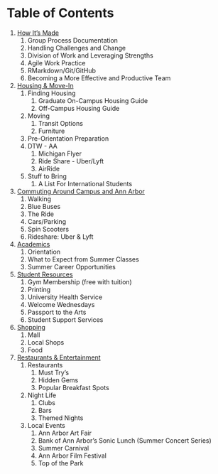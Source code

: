 # Table of Contents {-}
1. [How It's Made](#introduction)
    1. Group Process Documentation
    2. Handling Challenges and Change
    3. Division of Work and Leveraging Strengths
    4. Agile Work Practice
    5. RMarkdown/Git/GitHub
    6. Becoming a More Effective and Productive Team
2. [Housing & Move-In](#move-in)
    1. Finding Housing
        1. Graduate On-Campus Housing Guide
        2. Off-Campus Housing Guide
    2. Moving
        1. Transit Options
        2. Furniture
    3. Pre-Orientation Preparation
    4. DTW - AA
        1. Michigan Flyer
        2. Ride Share - Uber/Lyft
        3. AirRide
    5. Stuff to Bring
        1. A List For International Students
3. [Commuting Around Campus and Ann Arbor](#commuting)
    1. Walking
    2. Blue Buses
    3. The Ride
    4. Cars/Parking
    5. Spin Scooters
    6. Rideshare: Uber & Lyft
4. [Academics](#academics)
    1. Orientation
    2. What to Expect from Summer Classes
    3. Summer Career Opportunities
5. [Student Resources](#studentresources)
    1. Gym Membership (free with tuition)
    2. Printing
    3. University Health Service
    4. Welcome Wednesdays
    5. Passport to the Arts
    6. Student Support Services
6. [Shopping](#shopping)
    1. Mall
    2. Local Shops
    3. Food
7. [Restaurants & Entertainment](#food-entertainment)
    1. Restaurants
        1. Must Try's
        2. Hidden Gems
        3. Popular Breakfast Spots
    2. Night Life
        1. Clubs
        2. Bars
        3. Themed Nights
    3. Local Events
        1. Ann Arbor Art Fair
        2. Bank of Ann Arbor's Sonic Lunch (Summer Concert Series)
        3. Summer Carnival
        4. Ann Arbor Film Festival
        5. Top of the Park